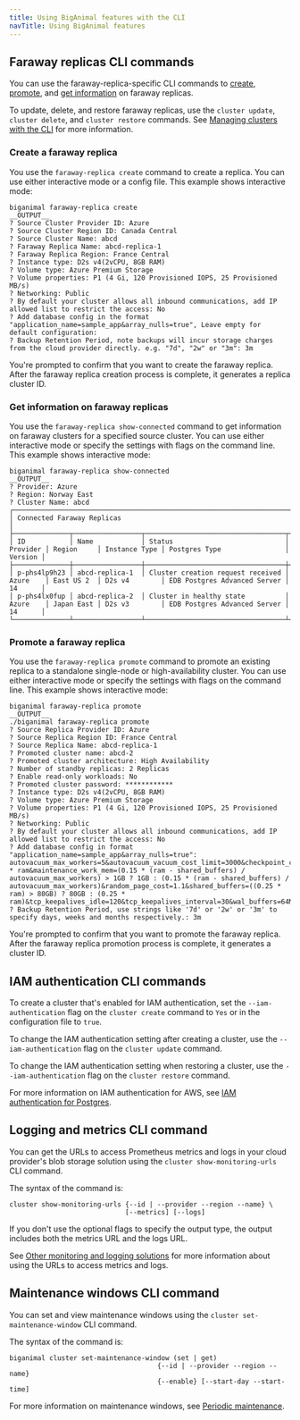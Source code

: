 ```yaml
---
title: Using BigAnimal features with the CLI
navTitle: Using BigAnimal features
---
```


## Faraway replicas CLI commands

You can use the faraway-replica-specific CLI commands to [create](#create-a-faraway-replica), [promote](#promote-a-faraway-replica), and [get information](#get-information-on-faraway-replicas) on faraway replicas. 

To update, delete, and restore faraway replicas, use the `cluster update`, `cluster delete`, and `cluster restore` commands. See [Managing clusters with the CLI](/biganimal/latest/reference/cli/managing_clusters/) for more information.

### Create a faraway replica
You use the `faraway-replica create` command to create a replica. You can use either interactive mode or a config file. This example shows interactive mode:

```
biganimal faraway-replica create
__OUTPUT__
? Source Cluster Provider ID: Azure
? Source Cluster Region ID: Canada Central
? Source Cluster Name: abcd
? Faraway Replica Name: abcd-replica-1
? Faraway Replica Region: France Central
? Instance type: D2s v4(2vCPU, 8GB RAM)
? Volume type: Azure Premium Storage
? Volume properties: P1 (4 Gi, 120 Provisioned IOPS, 25 Provisioned MB/s)
? Networking: Public
? By default your cluster allows all inbound communications, add IP allowed list to restrict the access: No
? Add database config in the format "application_name=sample_app&array_nulls=true", Leave empty for default configuration: 
? Backup Retention Period, note backups will incur storage charges from the cloud provider directly. e.g. "7d", "2w" or "3m": 3m
```
You're prompted to confirm that you want to create the faraway replica. After the faraway replica creation process is complete, it generates a replica cluster ID.

### Get information on faraway replicas
You use the `faraway-replica show-connected` command to get information on faraway clusters for a specified source cluster. You can use either interactive mode or specify the settings with flags on the command line. This example shows interactive mode:

```
biganimal faraway-replica show-connected
__OUTPUT__
? Provider: Azure
? Region: Norway East
? Cluster Name: abcd
┌─────────────────────────────────────────────────────────────────────────────────────────────────────────────────────────────────────────────────────┐
│ Connected Faraway Replicas                                                                                                                          │
├──────────────┬─────────────────┬───────────────────────────────────┬──────────┬────────────┬───────────────┬──────────────────────────────┬─────────┤
│ ID           │ Name            │ Status                            │ Provider │ Region     │ Instance Type │ Postgres Type                │ Version │
├──────────────┼─────────────────┼───────────────────────────────────┼──────────┼────────────┼───────────────┼──────────────────────────────┼─────────┤
│ p-phs4lp9h23 │ abcd-replica-1  │ Cluster creation request received │ Azure    │ East US 2  │ D2s v4        │ EDB Postgres Advanced Server │ 14      │
│ p-phs4lx0fup │ abcd-replica-2  │ Cluster in healthy state          │ Azure    │ Japan East │ D2s v3        │ EDB Postgres Advanced Server │ 14      │
└──────────────┴─────────────────┴───────────────────────────────────┴──────────┴────────────┴───────────────┴──────────────────────────────┴─────────┘
```

### Promote a faraway replica

You use the `faraway-replica promote` command to promote an existing replica to a standalone single-node or high-availability cluster. You can use either interactive mode or specify the settings with flags on the command line. This example shows interactive mode:

```
biganimal faraway-replica promote
__OUTPUT__
./biganimal faraway-replica promote
? Source Replica Provider ID: Azure
? Source Replica Region ID: France Central
? Source Replica Name: abcd-replica-1
? Promoted cluster name: abcd-2
? Promoted cluster architecture: High Availability
? Number of standby replicas: 2 Replicas
? Enable read-only workloads: No
? Promoted cluster password: ************
? Instance type: D2s v4(2vCPU, 8GB RAM)
? Volume type: Azure Premium Storage
? Volume properties: P1 (4 Gi, 120 Provisioned IOPS, 25 Provisioned MB/s)
? Networking: Public
? By default your cluster allows all inbound communications, add IP allowed list to restrict the access: No
? Add database config in format "application_name=sample_app&array_nulls=true": autovacuum_max_workers=5&autovacuum_vacuum_cost_limit=3000&checkpoint_completion_target=0.9&checkpoint_timeout=15min&cpu_tuple_cost=0.03&effective_cache_size=0.75 * ram&maintenance_work_mem=(0.15 * (ram - shared_buffers) / autovacuum_max_workers) > 1GB ? 1GB : (0.15 * (ram - shared_buffers) / autovacuum_max_workers)&random_page_cost=1.1&shared_buffers=((0.25 * ram) > 80GB) ? 80GB : (0.25 * ram)&tcp_keepalives_idle=120&tcp_keepalives_interval=30&wal_buffers=64MB&wal_compression=on
? Backup Retention Period, use strings like '7d' or '2w' or '3m' to specify days, weeks and months respectively.: 3m
```
You're prompted to confirm that you want to promote the faraway replica. After the faraway replica promotion process is complete, it generates a cluster ID.

## IAM authentication CLI commands

To create a cluster that's enabled for IAM authentication, set the `--iam-authentication` flag on the `cluster create` command to `Yes` or in the configuration file to  `true`.

To change the IAM authentication setting after creating a cluster, use the `--iam-authentication` flag on the `cluster update` command. 

To change the IAM authentication setting when restoring a cluster, use the `--iam-authentication` flag on the `cluster restore` command. 

For more information on IAM authentication for AWS, see [IAM authentication for Postgres](/biganimal/latest/using_cluster/01_postgres_access/#iam-authentication-for-postgres).

## Logging and metrics CLI command

You can get the URLs to access Prometheus metrics and logs in your cloud provider's blob storage solution using the `cluster show-monitoring-urls` CLI command.

The syntax of the command is:

```
cluster show-monitoring-urls {--id | --provider --region --name} \
                             [--metrics] [--logs]
```

If you don't use the optional flags to specify the output type, the output includes both the metrics URL and the logs URL. 

See [Other monitoring and logging solutions](/biganimal/latest/using_cluster/05_monitoring_and_logging/other_monitoring/) for more information about using the URLs to access metrics and logs. 

## Maintenance windows CLI command

You can set and view maintenance windows using the `cluster set-maintenance-window` CLI command.

The syntax of the command is: 

```
biganimal cluster set-maintenance-window (set | get) 
                                     {--id | --provider --region --name}
                                     {--enable} [--start-day --start-time]
```

For more information on maintenance windows, see [Periodic maintenance](/biganimal/release/overview/updates).